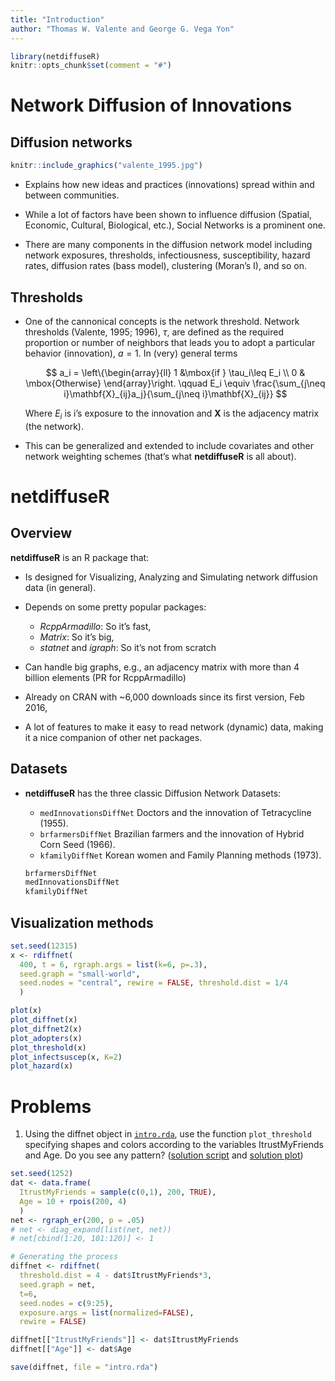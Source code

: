 ```yaml
---
title: "Introduction"
author: "Thomas W. Valente and George G. Vega Yon"
---
```


```r
library(netdiffuseR)
knitr::opts_chunk$set(comment = "#")

```

# Network Diffusion of Innovations

## Diffusion networks

```r
knitr::include_graphics("valente_1995.jpg")
```


*   Explains how new ideas and practices (innovations) spread within and between
  communities.

*   While a lot of factors have been shown to influence diffusion (Spatial,
    Economic, Cultural, Biological, etc.), Social Networks is a prominent one.

*   There are many components in the diffusion network model including network exposures, thresholds, infectiousness, susceptibility, hazard rates, diffusion rates (bass model), clustering (Moran's I), and so on.


## Thresholds

*   One of the cannonical concepts is the network threshold. Network thresholds (Valente, 1995; 1996), $\tau$, are defined as the required proportion or number of neighbors that leads you to adopt a particular behavior (innovation), $a=1$. In (very) general terms\pause
    
    $$
    a_i = \left\{\begin{array}{ll}
    1 &\mbox{if } \tau_i\leq E_i \\
    0 & \mbox{Otherwise}
    \end{array}\right. \qquad
    E_i \equiv \frac{\sum_{j\neq i}\mathbf{X}_{ij}a_j}{\sum_{j\neq i}\mathbf{X}_{ij}}
    $$
    
    Where $E_i$ is i's exposure to the innovation and $\mathbf{X}$ is the adjacency matrix (the network).

*   This can be generalized and extended to include covariates and other network weighting schemes (that's what __netdiffuseR__ is all about).

# netdiffuseR

## Overview

__netdiffuseR__ is an R package that:

*   Is designed for Visualizing, Analyzing and Simulating network diffusion data (in general).

*   Depends on some pretty popular packages:

    *   _RcppArmadillo_: So it's fast,
    *   _Matrix_: So it's big,
    *   _statnet_ and _igraph_: So it's not from scratch

*   Can handle big graphs, e.g., an adjacency matrix with more than 4 billion elements (PR for RcppArmadillo)

*   Already on CRAN  with ~6,000 downloads since its first version, Feb 2016,

*   A lot of features to make it easy to read network (dynamic) data, making it a nice companion of other net packages.


## Datasets

- __netdiffuseR__ has the three classic Diffusion Network Datasets:
    
    - `medInnovationsDiffNet` Doctors and the innovation of Tetracycline (1955).
    - `brfarmersDiffNet` Brazilian farmers and the innovation of Hybrid Corn Seed (1966).
    - `kfamilyDiffNet` Korean women and Family Planning methods (1973).
    
    ```r
    brfarmersDiffNet
    medInnovationsDiffNet
    kfamilyDiffNet
    ```

## Visualization methods

```r
set.seed(12315)
x <- rdiffnet(
  400, t = 6, rgraph.args = list(k=6, p=.3),
  seed.graph = "small-world",
  seed.nodes = "central", rewire = FALSE, threshold.dist = 1/4
  )

plot(x)
plot_diffnet(x)
plot_diffnet2(x)
plot_adopters(x)
plot_threshold(x)
plot_infectsuscep(x, K=2)
plot_hazard(x)
```


# Problems

1.  Using the diffnet object in [`intro.rda`](intro.rda), use the function `plot_threshold` specifying
    shapes and colors according to the variables ItrustMyFriends and Age. Do you see any pattern?
    ([solution script](intro-solutions.r) and [solution plot](intro-solutions.png))

```r
set.seed(1252)
dat <- data.frame(
  ItrustMyFriends = sample(c(0,1), 200, TRUE),
  Age = 10 + rpois(200, 4)
  )
net <- rgraph_er(200, p = .05)
# net <- diag_expand(list(net, net))
# net[cbind(1:20, 101:120)] <- 1 

# Generating the process
diffnet <- rdiffnet(
  threshold.dist = 4 - dat$ItrustMyFriends*3,
  seed.graph = net,
  t=6,
  seed.nodes = c(9:25),
  exposure.args = list(normalized=FALSE),
  rewire = FALSE)

diffnet[["ItrustMyFriends"]] <- dat$ItrustMyFriends
diffnet[["Age"]] <- dat$Age

save(diffnet, file = "intro.rda")
```


